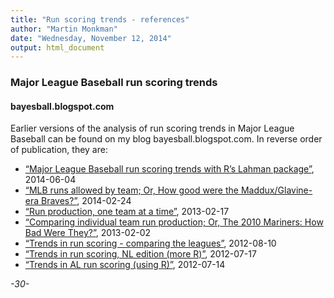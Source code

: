 ```yaml
---
title: "Run scoring trends - references"
author: "Martin Monkman"
date: "Wednesday, November 12, 2014"
output: html_document
---
```


### Major League Baseball run scoring trends


#### bayesball.blogspot.com

Earlier versions of the analysis of run scoring trends in Major League Baseball can be found on my blog bayesball.blogspot.com.  In reverse order of publication, they are:

* ["Major League Baseball run scoring trends with R's Lahman package"](http://bayesball.blogspot.ca/2013/06/major-league-baseball-run-scoring.html), 2014-06-04
* ["MLB runs allowed by team; Or, How good were the Maddux/Glavine-era Braves?"](http://bayesball.blogspot.ca/2013/02/mlb-runs-allowed-by-team.html), 2014-02-24
* ["Run production, one team at a time"](http://bayesball.blogspot.ca/2013/02/run-production-one-team-at-time.html), 2013-02-17
* ["Comparing individual team run production; Or, The 2010 Mariners: How Bad Were They?"](http://bayesball.blogspot.ca/2013/02/comparing-individual-team-run-production.html), 2013-02-02
* ["Trends in run scoring - comparing the leagues"](http://bayesball.blogspot.ca/2012/08/trends-in-run-scoring-comparing-leagues.html), 2012-08-10
* ["Trends in run scoring, NL edition (more R)"](http://bayesball.blogspot.ca/2012/07/trends-in-run-scoring-nl-edition-more-r.html), 2012-07-17
* ["Trends in AL run scoring (using R)"](http://bayesball.blogspot.ca/2012/07/trends-in-al-run-scoring-using-r.html), 2012-07-14



*-30-*
